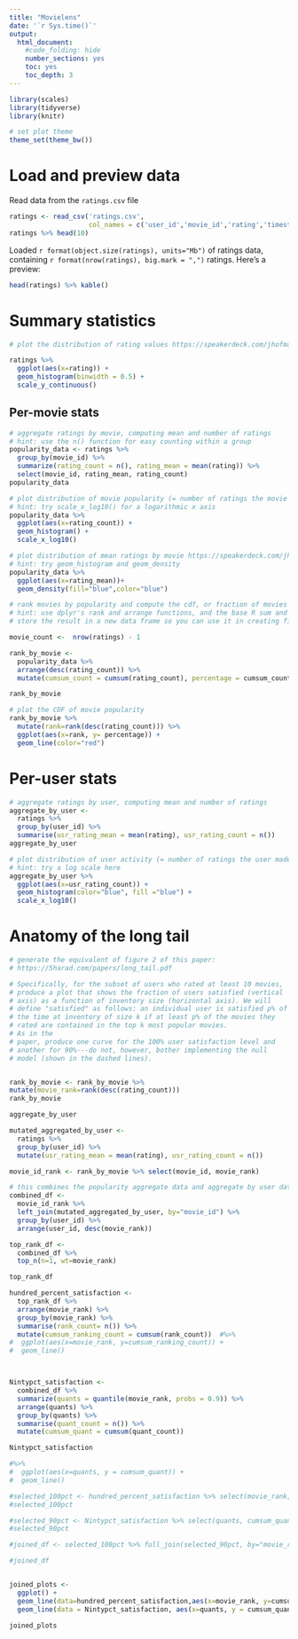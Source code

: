 ```yaml
---
title: "Movielens"
date: '`r Sys.time()`'
output:
  html_document:
    #code_folding: hide
    number_sections: yes
    toc: yes
    toc_depth: 3
---
```


```r
library(scales)
library(tidyverse)
library(knitr)

# set plot theme
theme_set(theme_bw())
```

# Load and preview data

Read data from the `ratings.csv` file
```r
ratings <- read_csv('ratings.csv',
                    col_names = c('user_id','movie_id','rating','timestamp'))
ratings %>% head(10)
```

Loaded `r format(object.size(ratings), units="Mb")` of ratings data, containing `r format(nrow(ratings), big.mark = ",")` ratings. Here's a preview:
```r
head(ratings) %>% kable()
```

# Summary statistics

```r
# plot the distribution of rating values https://speakerdeck.com/jhofman/modeling-social-data-lecture-2-introduction-to-counting?slide=26

ratings %>% 
  ggplot(aes(x=rating)) +       
  geom_histogram(binwidth = 0.5) + 
  scale_y_continuous()

```

## Per-movie stats

```r
# aggregate ratings by movie, computing mean and number of ratings
# hint: use the n() function for easy counting within a group
popularity_data <- ratings %>% 
  group_by(movie_id) %>%  
  summarize(rating_count = n(), rating_mean = mean(rating)) %>% 
  select(movie_id, rating_mean, rating_count)
popularity_data


```

```r
# plot distribution of movie popularity (= number of ratings the movie received)
# hint: try scale_x_log10() for a logarithmic x axis
popularity_data %>% 
  ggplot(aes(x=rating_count)) + 
  geom_histogram() + 
  scale_x_log10() 
```

```r
# plot distribution of mean ratings by movie https://speakerdeck.com/jhofman/modeling-social-data-lecture-2-introduction-to-counting?slide=28
# hint: try geom_histogram and geom_density
popularity_data %>% 
  ggplot(aes(x=rating_mean))+
  geom_density(fill="blue",color="blue")

```

```r
# rank movies by popularity and compute the cdf, or fraction of movies covered by the top-k moves https://speakerdeck.com/jhofman/modeling-social-data-lecture-2-introduction-to-counting?slide=30
# hint: use dplyr's rank and arrange functions, and the base R sum and cumsum functions
# store the result in a new data frame so you can use it in creating figure 2 from the paper below

movie_count <-  nrow(ratings) - 1 

rank_by_movie <- 
  popularity_data %>% 
  arrange(desc(rating_count)) %>% 
  mutate(cumsum_count = cumsum(rating_count), percentage = cumsum_count/movie_count*100) 

rank_by_movie

# plot the CDF of movie popularity
rank_by_movie %>%  
  mutate(rank=rank(desc(rating_count))) %>% 
  ggplot(aes(x=rank, y= percentage)) + 
  geom_line(color="red")

```


# Per-user stats

```r
# aggregate ratings by user, computing mean and number of ratings
aggregate_by_user <- 
  ratings %>% 
  group_by(user_id) %>% 
  summarise(usr_rating_mean = mean(rating), usr_rating_count = n())
aggregate_by_user


```

```r
# plot distribution of user activity (= number of ratings the user made)
# hint: try a log scale here
aggregate_by_user %>%
  ggplot(aes(x=usr_rating_count)) + 
  geom_histogram(color="blue", fill ="blue") +
  scale_x_log10()

```

# Anatomy of the long tail

```r
# generate the equivalent of figure 2 of this paper:
# https://5harad.com/papers/long_tail.pdf

# Specifically, for the subset of users who rated at least 10 movies,
# produce a plot that shows the fraction of users satisfied (vertical
# axis) as a function of inventory size (horizontal axis). We will
# define "satisfied" as follows: an individual user is satisfied p% of
# the time at inventory of size k if at least p% of the movies they
# rated are contained in the top k most popular movies. 
# As in the
# paper, produce one curve for the 100% user satisfaction level and
# another for 90%---do not, however, bother implementing the null
# model (shown in the dashed lines).


rank_by_movie <- rank_by_movie %>%
mutate(movie_rank=rank(desc(rating_count)))
rank_by_movie

aggregate_by_user

mutated_aggregated_by_user <- 
  ratings %>% 
  group_by(user_id) %>% 
  mutate(usr_rating_mean = mean(rating), usr_rating_count = n())

movie_id_rank <- rank_by_movie %>% select(movie_id, movie_rank)

# this combines the popularity aggregate data and aggregate by user data
combined_df <- 
  movie_id_rank %>% 
  left_join(mutated_aggregated_by_user, by="movie_id") %>%
  group_by(user_id) %>% 
  arrange(user_id, desc(movie_rank)) 

top_rank_df <- 
  combined_df %>%
  top_n(n=1, wt=movie_rank)

top_rank_df

hundred_percent_satisfaction <- 
  top_rank_df %>% 
  arrange(movie_rank) %>% 
  group_by(movie_rank) %>% 
  summarise(rank_count= n()) %>%
  mutate(cumsum_ranking_count = cumsum(rank_count))  #%>%
#  ggplot(aes(x=movie_rank, y=cumsum_ranking_count)) +
#  geom_line()



Nintypct_satisfaction <- 
  combined_df %>%
  summarize(quants = quantile(movie_rank, probs = 0.9)) %>%
  arrange(quants) %>% 
  group_by(quants) %>%
  summarise(quant_count = n()) %>%
  mutate(cumsum_quant = cumsum(quant_count))

Nintypct_satisfaction

#%>%
#  ggplot(aes(x=quants, y = cumsum_quant)) +
#  geom_line()

#selected_100pct <- hundred_percent_satisfaction %>% select(movie_rank, cumsum_ranking_count, movie_rank)
#selected_100pct

#selected_90pct <- Nintypct_satisfaction %>% select(quants, cumsum_quant, movie_rank)
#selected_90pct

#joined_df <- selected_100pct %>% full_join(selected_90pct, by="movie_rank")

#joined_df


joined_plots <- 
  ggplot() +
  geom_line(data=hundred_percent_satisfaction,aes(x=movie_rank, y=cumsum_ranking_count)) +
  geom_line(data = Nintypct_satisfaction, aes(x=quants, y = cumsum_quant), color ="blue")

joined_plots

```
